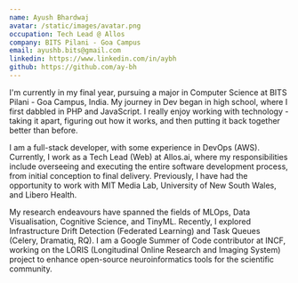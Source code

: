 ```yaml
---
name: Ayush Bhardwaj
avatar: /static/images/avatar.png
occupation: Tech Lead @ Allos
company: BITS Pilani - Goa Campus
email: ayushb.bits@gmail.com
linkedin: https://www.linkedin.com/in/aybh
github: https://github.com/ay-bh
---
```


I'm currently in my final year, pursuing a major in Computer Science at BITS Pilani - Goa Campus, India. My journey in Dev began in high school, where I first dabbled in PHP and JavaScript. I really enjoy working with technology - taking it apart, figuring out how it works, and then putting it back together better than before.

I am a full-stack developer, with some experience in DevOps (AWS). Currently, I work as a Tech Lead (Web) at Allos.ai, where my responsibilities include overseeing and executing the entire software development process, from initial conception to final delivery. Previously, I have had the opportunity to work with MIT Media Lab, University of New South Wales, and Libero Health.

My research endeavours have spanned the fields of MLOps, Data Visualisation, Cognitive Science, and TinyML. Recently, I explored Infrastructure Drift Detection (Federated Learning) and Task Queues (Celery, Dramatiq, RQ). I am a Google Summer of Code contributor at INCF, working on the LORIS (Longitudinal Online Research and Imaging System) project to enhance open-source neuroinformatics tools for the scientific community.
